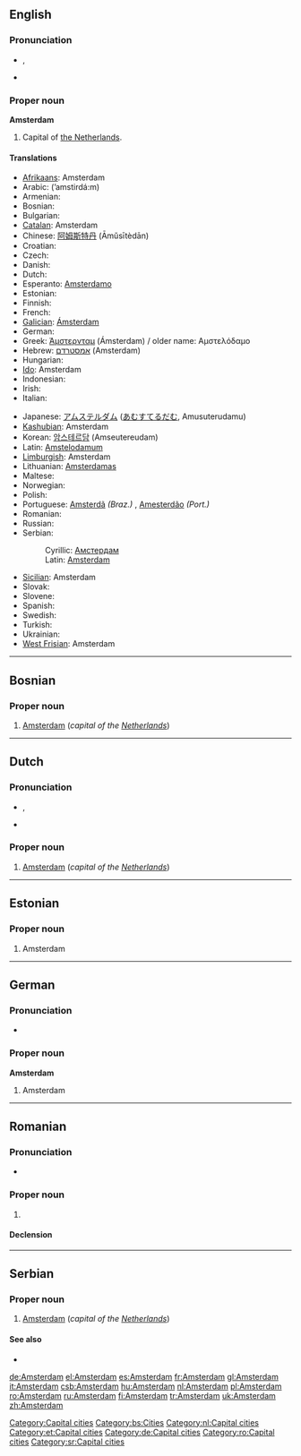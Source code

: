 {{wikipedia}}
==English==

===Pronunciation===
* {{a|US}} {{IPA|/ˈæmstəɹˌdæm/}}, {{SAMPA|/"{mst@r\%d{m/}}
* {{audio|en-us-Amsterdam.ogg|Audio (US)}}

===Proper noun===
'''Amsterdam'''

# Capital of [[The Netherlands|the Netherlands]].

====Translations====
{{trans-top|capital of the Netherlands}}
* [[Afrikaans]]: Amsterdam
* Arabic: {{Arab|[[امستردام|أمستردام]]}} (’amstirdá:m)
* Armenian: {{t-|hy|Ամստերդամ|tr=Amsterdam|sc=Armn|xs=Armenian}}
* Bosnian: {{t-|bs|Amsterdam|m}}
* Bulgarian: {{t-|bg|Амстердам|tr=Amsterdám|sc=Cyrl}}
* [[Catalan]]: Amsterdam
* Chinese: [[阿姆斯特丹]] (Āmǔsītèdān)
* Croatian: {{t-|hr|Amsterdam}}
* Czech: {{t-|cs|Amsterdam}}
* Danish: {{t-|da|Amsterdam}}
* Dutch: {{t+|nl|Amsterdam|n}}
* Esperanto: [[Amsterdamo]]
* Estonian: {{t-|et|Amsterdam}}
* Finnish: {{t+|fi|Amsterdam}}
* French: {{t+|fr|Amsterdam}}
* [[Galician]]: [[Ámsterdam]]
* German: {{t+|de|Amsterdam}}
* Greek: [[Άμστερνταμ]] (Ámsterdam) / older name: Αμστελόδαμο
* Hebrew: [[אמסטרדם]] (Amsterdam) {{f}}
* Hungarian: {{t+|hu|Amszterdam}}
* [[Ido]]: Amsterdam
* Indonesian: {{t-|id|Amsterdam|xs=Indonesian}}
* Irish: {{t|ga|Amstardam|m|xs=Irish}}
* Italian: {{t+|it|Amsterdam|f}}
{{trans-mid}}
* Japanese: [[アムステルダム]] ([[あむすてるだむ]], Amusuterudamu)
* [[Kashubian]]: Amsterdam
* Korean: [[암스테르담]] (Amseutereudam)
* Latin: [[Amstelodamum]]
* [[Limburgish]]: Amsterdam
* Lithuanian: [[Amsterdamas]]
* Maltese: {{t-|mt|Amsterdam|xs=Maltese}}
* Norwegian: {{t-|no|Amsterdam}}
* Polish: {{t+|pl|Amsterdam}}
* Portuguese: [[Amsterdã]] ''(Braz.)'' {{f}}, [[Amesterdão]] ''(Port.)'' {{f}}
* Romanian: {{t+|ro|Amsterdam|n}}
* Russian: {{t+|ru|Амстердам|m|tr=Amsterdám|sc=Cyrl}}
* Serbian:
*: Cyrillic: [[Амстердам#Serbian|Амстердам]] {{m}}
*: Latin: [[Amsterdam#Serbian|Amsterdam]] {{m}}
* [[Sicilian]]: Amsterdam
* Slovak: {{t-|sk|Amsterdam}}
* Slovene: {{t-|sl|Amsterdam}}
* Spanish: {{t+|es|Amsterdam}}
* Swedish: {{t-|sv|Amsterdam}}
* Turkish: {{t+|tr|Amsterdam}}
* Ukrainian: {{t-|uk|Амстердам|tr=Amsterdám|sc=Cyrl|xs=Ukrainian}}
* [[West Frisian]]: Amsterdam
{{trans-bottom}}

[[Category:Capital cities]]

----

==Bosnian==

===Proper noun===
{{infl|bs|proper noun|g=m}}

# [[Amsterdam#English|Amsterdam]] (''capital of the [[Netherlands]]'')

[[Category:bs:Cities]]

----

==Dutch==

===Pronunciation===
* {{IPA|/ɑmstər'dɑm/|lang=nl}}, {{SAMPA|/Amst@r"dAm/|lang=nl}}
* {{a|NL}} {{audio|nl-Amsterdam.ogg|Amsterdam}}

===Proper noun===
{{infl|nl|proper noun|g=n}}

# [[Amsterdam#English|Amsterdam]] (''capital of the [[Netherlands]]'')

[[Category:nl:Capital cities]]

----

==Estonian==

===Proper noun===
{{infl|et|proper noun}}

# Amsterdam

[[Category:et:Capital cities]]

----

==German==

===Pronunciation===
* {{audio|De-Amsterdam.OGG|audio}}

===Proper noun===
'''Amsterdam'''

# Amsterdam

[[Category:de:Capital cities]]

----

==Romanian==

===Pronunciation===
* {{IPA|[am.ster.dam]|lang=ro}}

===Proper noun===
{{infl|ro|proper noun|g=n}}

# {{l|en|Amsterdam}}

====Declension====
{{ro-country|gend=n|Amsterdamului}}

[[Category:ro:Capital cities]]

----

==Serbian==

===Proper noun===
{{infl|sr|proper noun|g=m}}

# [[Amsterdam#English|Amsterdam]] (''capital of the [[Netherlands]]'')

====See also====
* {{l|sr|Амстердам}}

[[Category:sr:Capital cities]]

[[de:Amsterdam]]
[[el:Amsterdam]]
[[es:Amsterdam]]
[[fr:Amsterdam]]
[[gl:Amsterdam]]
[[it:Amsterdam]]
[[csb:Amsterdam]]
[[hu:Amsterdam]]
[[nl:Amsterdam]]
[[pl:Amsterdam]]
[[ro:Amsterdam]]
[[ru:Amsterdam]]
[[fi:Amsterdam]]
[[tr:Amsterdam]]
[[uk:Amsterdam]]
[[zh:Amsterdam]]